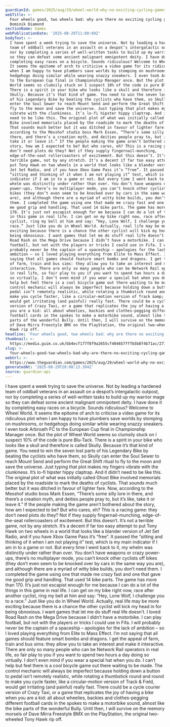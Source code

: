```yaml
---
guardianId: games/2025/aug/29/wheel-world-why-no-exciting-cycling-games
webTitle: >-
  Four wheels good, two wheels bad: why are there no exciting cycling games? |
  Dominik Diamond
sectionName: Games
webPublicationDate: '2025-08-29T11:00:09Z'
bodyText: >-
  I have spent a week trying to save the universe. Not by leading a hardened
  team of oddball veterans in an assault on a despot’s intergalactic outpost,
  nor by completing a series of well-written tasks to build up my warrior mage
  so they can defeat some ancient malignant omnipotent deity. I have done it by
  completing easy races on a bicycle. Sounds ridiculous? Welcome to Wheel World.
  It seems the epitome of arch to criticise a video game for its ridiculous plot
  when I am happy to have plumbers save worlds by stomping on mushrooms, or
  hedgehogs doing similar while wearing snazzy sneakers. I even took Arbroath FC
  to the European Cup final in Championship Manager once. But the plot of Wheel
  World seems so clumsily stuck on I suspect 10% of the code is pure Blu-Tack.
  There is a spirit in your bike who looks like a skull and therefore is called
  Skully. Because it’s that kind of game. You need to win the seven lost parts
  of his Legendary Bike by beating the cyclists who have them, so Skully can
  enter the Soul Sewer to reach Mount Send and perform the Great Shift ritual to
  fly to the moon and save the universe. Just typing that plot makes my fingers
  vibrate with the clunkiness. It’s lo-fi hipster hippy claptrap. And it didn’t
  need to be like this. The original plot of what was initially called Ghost
  Bike involved memorials placed by the roadside to mark the deaths of cyclists.
  That sounds much better but it was ditched in favour of lighter fare. Now,
  according to the Messhof studio boss Mark Essen, “There’s some silly lore in
  there, and there’s a creation myth, and deities people pray to, but it’s like,
  take it or leave it.” If the people making the game aren’t bothered about the
  story, how am I expected to be? But who cares, eh? This is a racing game: they
  don’t need plots do they? Not if they supply fingernail-munching,
  edge-of-the-seat rollercoasters of excitement. But this doesn’t. It’s not a
  terrible game, not by any stretch. It’s a decent if far too easy attempt to
  put Tony Hawk on two wheels in a world that looks like a blander version of
  Jet Set Radio, and if you have Xbox Game Pass it’s “free”. It passed the
  “sitting and thinking of it when I am not playing it” test, which is my main
  indicator if I am in to a game or not. But every time I went back to it, my
  whelm was distinctly under rather than over. You don’t have weapons or crazy
  power-ups, there’s no multiplayer mode, you can’t knock other cyclists off
  bikes (they don’t even seem to be knocked over by cars in the same way you
  are), and although there are a myriad of witty bike builds, you don’t need
  them. I completed the game using one that made me crazy fast and one that gave
  me good grip and handling. That used 14 bike parts. The game has more than
  170. It’s just not escapist enough for me because I can do a lot of the things
  in this game in real life. I can get on my bike right now, race after another
  cyclist, ring my bell at him and say: “Hey, Lone Wolf, I challenge you to a
  race.” Just like you do in Wheel World. Actually, real life may be more
  exciting because there is a chance the other cyclist will kick my head in for
  being obnoxious. I want games that let me do stuff real life doesn’t. I loved
  Road Rash on the Mega Drive because I didn’t have a motorbike. I can play
  football, but not with the players or tricks I could use in Fifa. I will
  probably never be the captain of a spaceship – apologies for the lack of
  ambition – so I loved playing everything from Elite to Mass Effect. I’m not
  saying that all games should feature smart bombs and dragons. I get the appeal
  of farm, train and bus sims: they allow you to take an interest and make it
  interactive. There are only so many people who can be Network Rail operators
  in real life, so fair play to you if you want to spend two hours a day doing
  so virtually. I don’t even mind if you wear a special hat when you do. I can’t
  help but feel there is a cool bicycle game out there waiting to be made. The
  control mechanic will always be imperfect because holding down a button to
  pedal isn’t remotely realistic, while rotating a thumbstick round and round to
  make you cycle faster, like a circular-motion version of Track &amp; Field,
  would get irritating (and painful) really fast. There could be a cycle courier
  version of Crazy Taxi, or a game that replicates the joy of having a bike when
  you are a kid: all about wheelies, backies and clothes-pegging different
  football cards in the spokes to make a motorbike sound, almost like the bike
  parts of the wonderful Bully. Until then, I will survive on the memory morsels
  of Dave Mirra Freestyle BMX on the PlayStation, the original two-wheeled Tony
  Hawk rip off.
headline: 'Four wheels good, two wheels bad: why are there no exciting cycling games? '
thumbnail: >-
  https://media.guim.co.uk/bb4ecf177f8f9a2655cf404657fffb5b8f4b71ac/271_0_1350_1080/500.jpg
slug: >-
  four-wheels-good-two-wheels-bad-why-are-there-no-exciting-cycling-games-or-dominik-diamond
webUrl: >-
  https://www.theguardian.com/games/2025/aug/29/wheel-world-why-no-exciting-cycling-games
generatedAt: '2025-08-29T20:00:13.394Z'
source: guardian-api
---
```

I have spent a week trying to save the universe. Not by leading a hardened team of oddball veterans in an assault on a despot’s intergalactic outpost, nor by completing a series of well-written tasks to build up my warrior mage so they can defeat some ancient malignant omnipotent deity. I have done it by completing easy races on a bicycle. Sounds ridiculous? Welcome to Wheel World. It seems the epitome of arch to criticise a video game for its ridiculous plot when I am happy to have plumbers save worlds by stomping on mushrooms, or hedgehogs doing similar while wearing snazzy sneakers. I even took Arbroath FC to the European Cup final in Championship Manager once. But the plot of Wheel World seems so clumsily stuck on I suspect 10% of the code is pure Blu-Tack. There is a spirit in your bike who looks like a skull and therefore is called Skully. Because it’s that kind of game. You need to win the seven lost parts of his Legendary Bike by beating the cyclists who have them, so Skully can enter the Soul Sewer to reach Mount Send and perform the Great Shift ritual to fly to the moon and save the universe. Just typing that plot makes my fingers vibrate with the clunkiness. It’s lo-fi hipster hippy claptrap. And it didn’t need to be like this. The original plot of what was initially called Ghost Bike involved memorials placed by the roadside to mark the deaths of cyclists. That sounds much better but it was ditched in favour of lighter fare. Now, according to the Messhof studio boss Mark Essen, “There’s some silly lore in there, and there’s a creation myth, and deities people pray to, but it’s like, take it or leave it.” If the people making the game aren’t bothered about the story, how am I expected to be? But who cares, eh? This is a racing game: they don’t need plots do they? Not if they supply fingernail-munching, edge-of-the-seat rollercoasters of excitement. But this doesn’t. It’s not a terrible game, not by any stretch. It’s a decent if far too easy attempt to put Tony Hawk on two wheels in a world that looks like a blander version of Jet Set Radio, and if you have Xbox Game Pass it’s “free”. It passed the “sitting and thinking of it when I am not playing it” test, which is my main indicator if I am in to a game or not. But every time I went back to it, my whelm was distinctly under rather than over. You don’t have weapons or crazy power-ups, there’s no multiplayer mode, you can’t knock other cyclists off bikes (they don’t even seem to be knocked over by cars in the same way you are), and although there are a myriad of witty bike builds, you don’t need them. I completed the game using one that made me crazy fast and one that gave me good grip and handling. That used 14 bike parts. The game has more than 170. It’s just not escapist enough for me because I can do a lot of the things in this game in real life. I can get on my bike right now, race after another cyclist, ring my bell at him and say: “Hey, Lone Wolf, I challenge you to a race.” Just like you do in Wheel World. Actually, real life may be more exciting because there is a chance the other cyclist will kick my head in for being obnoxious. I want games that let me do stuff real life doesn’t. I loved Road Rash on the Mega Drive because I didn’t have a motorbike. I can play football, but not with the players or tricks I could use in Fifa. I will probably never be the captain of a spaceship – apologies for the lack of ambition – so I loved playing everything from Elite to Mass Effect. I’m not saying that all games should feature smart bombs and dragons. I get the appeal of farm, train and bus sims: they allow you to take an interest and make it interactive. There are only so many people who can be Network Rail operators in real life, so fair play to you if you want to spend two hours a day doing so virtually. I don’t even mind if you wear a special hat when you do. I can’t help but feel there is a cool bicycle game out there waiting to be made. The control mechanic will always be imperfect because holding down a button to pedal isn’t remotely realistic, while rotating a thumbstick round and round to make you cycle faster, like a circular-motion version of Track &amp; Field, would get irritating (and painful) really fast. There could be a cycle courier version of Crazy Taxi, or a game that replicates the joy of having a bike when you are a kid: all about wheelies, backies and clothes-pegging different football cards in the spokes to make a motorbike sound, almost like the bike parts of the wonderful Bully. Until then, I will survive on the memory morsels of Dave Mirra Freestyle BMX on the PlayStation, the original two-wheeled Tony Hawk rip off.
